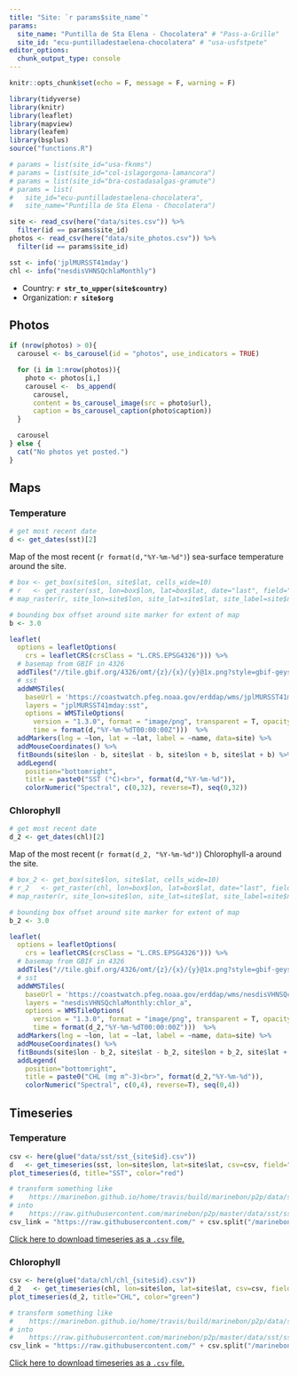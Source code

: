 ```yaml
---
title: "Site: `r params$site_name`"
params:
  site_name: "Puntilla de Sta Elena - Chocolatera" # "Pass-a-Grille"
  site_id: "ecu-puntilladestaelena-chocolatera" # "usa-usfstpete"
editor_options:
  chunk_output_type: console
---
```


```r
knitr::opts_chunk$set(echo = F, message = F, warning = F)
```

```r
library(tidyverse)
library(knitr)
library(leaflet)
library(mapview)
library(leafem)
library(bsplus)
source("functions.R")

# params = list(site_id="usa-fknms")
# params = list(site_id="col-islagorgona-lamancora")
# params = list(site_id="bra-costadasalgas-gramute")
# params = list(
#   site_id="ecu-puntilladestaelena-chocolatera",
#   site_name="Puntilla de Sta Elena - Chocolatera")
```

```r
site <- read_csv(here("data/sites.csv")) %>%
  filter(id == params$site_id)
photos <- read_csv(here("data/site_photos.csv")) %>%
  filter(id == params$site_id)
```

```r
sst <- info('jplMURSST41mday')
chl <- info("nesdisVHNSQchlaMonthly")
```

- Country: **`r str_to_upper(site$country)`**
- Organization: **`r site$org`**

## Photos

```r
if (nrow(photos) > 0){
  carousel <- bs_carousel(id = "photos", use_indicators = TRUE)

  for (i in 1:nrow(photos)){
    photo <- photos[i,]
    carousel <-  bs_append(
      carousel,
      content = bs_carousel_image(src = photo$url),
      caption = bs_carousel_caption(photo$caption))
  }

  carousel
} else {
  cat("No photos yet posted.")
}
```

## Maps {.tabset}

### Temperature

```r
# get most recent date
d <- get_dates(sst)[2]
```

Map of the most recent (`r format(d,"%Y-%m-%d")`) sea-surface temperature around the site.

```r
# box <- get_box(site$lon, site$lat, cells_wide=10)
# r   <- get_raster(sst, lon=box$lon, lat=box$lat, date="last", field="sst")
# map_raster(r, site_lon=site$lon, site_lat=site$lat, site_label=site$name, title="SST")

# bounding box offset around site marker for extent of map
b <- 3.0

leaflet(
  options = leafletOptions(
    crs = leafletCRS(crsClass = "L.CRS.EPSG4326"))) %>%
  # basemap from GBIF in 4326
  addTiles("//tile.gbif.org/4326/omt/{z}/{x}/{y}@1x.png?style=gbif-geyser") %>%
  # sst
  addWMSTiles(
    baseUrl = 'https://coastwatch.pfeg.noaa.gov/erddap/wms/jplMURSST41mday/request?',
    layers = "jplMURSST41mday:sst",
    options = WMSTileOptions(
      version = "1.3.0", format = "image/png", transparent = T, opacity = 0.7,
      time = format(d,"%Y-%m-%dT00:00:00Z")))  %>%
  addMarkers(lng = ~lon, lat = ~lat, label = ~name, data=site) %>%
  addMouseCoordinates() %>%
  fitBounds(site$lon - b, site$lat - b, site$lon + b, site$lat + b) %>%
  addLegend(
    position="bottomright",
    title = paste0("SST (°C)<br>", format(d,"%Y-%m-%d")),
    colorNumeric("Spectral", c(0,32), reverse=T), seq(0,32))
```

### Chlorophyll

```r
# get most recent date
d_2 <- get_dates(chl)[2]
```

Map of the most recent (`r format(d_2, "%Y-%m-%d")`) Chlorophyll-a around the site.

```r
# box_2 <- get_box(site$lon, site$lat, cells_wide=10)
# r_2   <- get_raster(chl, lon=box$lon, lat=box$lat, date="last", field="chl")
# map_raster(r, site_lon=site$lon, site_lat=site$lat, site_label=site$name, title="CHL")

# bounding box offset around site marker for extent of map
b_2 <- 3.0

leaflet(
  options = leafletOptions(
    crs = leafletCRS(crsClass = "L.CRS.EPSG4326"))) %>%
  # basemap from GBIF in 4326
  addTiles("//tile.gbif.org/4326/omt/{z}/{x}/{y}@1x.png?style=gbif-geyser") %>%
  # sst
  addWMSTiles(
    baseUrl = 'https://coastwatch.pfeg.noaa.gov/erddap/wms/nesdisVHNSQchlaMonthly/request?',
    layers = "nesdisVHNSQchlaMonthly:chlor_a",
    options = WMSTileOptions(
      version = "1.3.0", format = "image/png", transparent = T, opacity = 0.7,
      time = format(d_2,"%Y-%m-%dT00:00:00Z")))  %>%
  addMarkers(lng = ~lon, lat = ~lat, label = ~name, data=site) %>%
  addMouseCoordinates() %>%
  fitBounds(site$lon - b_2, site$lat - b_2, site$lon + b_2, site$lat + b_2) %>%
  addLegend(
    position="bottomright",
    title = paste0("CHL (mg m^-3)<br>", format(d_2,"%Y-%m-%d")),
    colorNumeric("Spectral", c(0,4), reverse=T), seq(0,4))
```


## Timeseries {.tabset}

### Temperature

```r
csv <- here(glue("data/sst/sst_{site$id}.csv"))
d   <- get_timeseries(sst, lon=site$lon, lat=site$lat, csv=csv, field="sst")
plot_timeseries(d, title="SST", color="red")
```

```python
# transform something like
#    https://marinebon.github.io/home/travis/build/marinebon/p2p/data/sst/sst_wi-maracas.csv
# into
#    https://raw.githubusercontent.com/marinebon/p2p/master/data/sst/sst_wi-maracas.csv
csv_link = "https://raw.githubusercontent.com/" + csv.split("/marinebon/p2p/")[1]
```

[Click here to download timeseries as a `.csv` file.](`r csv_link`)

### Chlorophyll

```r
csv <- here(glue("data/chl/chl_{site$id}.csv"))
d_2   <- get_timeseries(chl, lon=site$lon, lat=site$lat, csv=csv, field="chlor_a")
plot_timeseries(d_2, title="CHL", color="green")
```

```python
# transform something like
#    https://marinebon.github.io/home/travis/build/marinebon/p2p/data/sst/sst_wi-maracas.csv
# into
#    https://raw.githubusercontent.com/marinebon/p2p/master/data/sst/sst_wi-maracas.csv
csv_link = "https://raw.githubusercontent.com/" + csv.split("/marinebon/p2p/")[1]
```

[Click here to download timeseries as a `.csv` file.](`r csv_link`)
